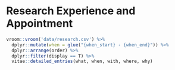 # Research Experience and Appointment

```r
vroom::vroom('data/research.csv') %>% 
  dplyr::mutate(when = glue("{when_start} - {when_end}")) %>% 
  dplyr::arrange(order) %>%
  dplyr::filter(display == T) %>% 
  vitae::detailed_entries(what, when, with, where, why)
```